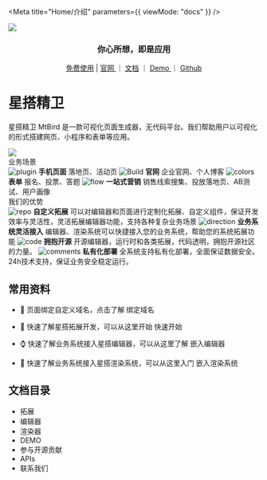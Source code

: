 
<Meta title="Home/介绍" parameters={{ viewMode: "docs" }} />

<style>
  {`
    .subheading {
      --mediumdark: '#999999';
      font-weight: 900;
      font-size: 13px;
      color: #999;
      letter-spacing: 6px;
      line-height: 24px;
      text-transform: uppercase;
      margin-bottom: 12px;
      margin-top: 40px;
    }

    .link-list {
      display: grid;
      grid-template-columns: 1fr;
      grid-template-rows: 1fr 1fr;
      row-gap: 10px;
    }

    @media (min-width: 620px) {
      .link-list {
        row-gap: 20px;
        column-gap: 20px;
        grid-template-columns: 1fr 1fr;
      }
    }

    @media all and (-ms-high-contrast:none) {
    .link-list {
        display: -ms-grid;
        -ms-grid-columns: 1fr 1fr;
        -ms-grid-rows: 1fr 1fr;
      }
    }

    .link-item {
      display: block;
      padding: 20px 30px 20px 15px;
      border: 1px solid #00000010;
      border-radius: 5px;
      transition: background 150ms ease-out, border 150ms ease-out, transform 150ms ease-out;
      color: #333333;
      display: flex;
      align-items: flex-start;
    }

    .link-item:hover {
      border-color: #1EA7FD50;
      transform: translate3d(0, -3px, 0);
      box-shadow: rgba(0, 0, 0, 0.08) 0 3px 10px 0;
    }

    .link-item:active {
      border-color: #1EA7FD;
      transform: translate3d(0, 0, 0);
    }

    .link-item strong {
      font-weight: 700;
      display: block;
      margin-bottom: 2px;
    }

    .link-item img {
      height: 40px;
      width: 40px;
      margin-right: 15px;
      flex: none;
    }

    .link-item span {
      font-size: 14px;
      line-height: 20px;
    }

    .tip {
      display: inline-block;
      border-radius: 1em;
      font-size: 11px;
      line-height: 12px;
      font-weight: 700;
      background: #E7FDD8;
      color: #66BF3C;
      padding: 4px 12px;
      margin-right: 10px;
      vertical-align: top;
    }

    .tip-wrapper {
      font-size: 13px;
      line-height: 20px;
      margin-top: 40px;
      margin-bottom: 40px;
    }

    .tip-wrapper code {
      font-size: 12px;
      display: inline-block;
    }
  `}
</style>

<img src={LogoBanner} />

<center>
  <h3>你心所想，即是应用</h3>
  <a href="https://mtbird.staringos.com">免费使用</a> | <a href="https://staringos.com">
    官网
  </a> ｜ <a href="https://docs.staringos.com">文档</a> ｜ <a href="/story/demos-编辑器--form-page">
    Demo
  </a>｜ <a href="https://github.com/staringos">Github</a>
</center>

# 星搭精卫

星搭精卫 MtBird 是一款可视化页面生成器，无代码平台。我们帮助用户以可视化的形式搭建网页、小程序和表单等应用。

<img src="https://mtbird-cdn.staringos.com/product/movies/example.gif" />

<div className="subheading">业务场景</div>

<div className="link-list">
  <LinkTo className="link-item" kind="编辑器-页面--page">
    <img src={Plugin} alt="plugin" />
    <span>
      <strong>手机页面</strong>
      落地页、活动页
    </span>
  </LinkTo>
  <LinkTo className="link-item" kind="编辑器-页面--page">
    <img src={StackAlt} alt="Build" />
    <span>
      <strong>官网</strong>
      企业官网、个人博客
    </span>
  </LinkTo>
  <LinkTo className="link-item" kind="编辑器-表单--page">
    <img src={Colors} alt="colors" />
    <span>
      <strong>表单</strong>
      报名、投票、答题
    </span>
  </LinkTo>
  <LinkTo className="link-item" kind="一站式营销-介绍--page">
    <img src={Flow} alt="flow" />
    <span>
      <strong>一站式营销</strong>
      销售线索搜集、投放落地页、AB测试、用户画像
    </span>
  </LinkTo>
</div>

<div className="subheading">我们的优势</div>

<div className="link-list">
  <LinkTo className="link-item" kind="拓展-介绍--page">
    <img src={Repo} alt="repo" />
    <span>
      <strong>自定义拓展</strong>
      可以对编辑器和页面进行定制化拓展、自定义组件，保证开发效率与灵活性，灵活拓展编辑器功能，支持各种复杂业务场景
    </span>
  </LinkTo>
  <LinkTo className="link-item" kind="渲染器-嵌入渲染器--page">
    <img src={Direction} alt="direction" />
    <span>
      <strong>业务系统灵活接入</strong>
      编辑器、渲染系统可以快捷接入您的业务系统，帮助您的系统拓展功能
    </span>
  </LinkTo>
  <LinkTo className="link-item" kind="渲染器-嵌入渲染器--page">
    <img src={Code} alt="code" />
    <span>
      <strong>拥抱开源</strong>
      开源编辑器，运行时和各类拓展，代码透明，拥抱开源社区的力量。
    </span>
  </LinkTo>
  <LinkTo className="link-item" kind="服务-联系我们--page">
    <img src={Comments} alt="comments" />
    <span>
      <strong>私有化部署</strong>
      全系统支持私有化部署，全面保证数据安全。24h技术支持，保证业务安全稳定运行。
    </span>
  </LinkTo>
</div>

<p></p>

## 常用资料

- 📃 页面绑定自定义域名，点击了解 <LinkTo kind="编辑器-绑定域名--page">绑定域名</LinkTo>

- 🌟 快速了解星搭拓展开发，可以从这里开始 <LinkTo kind="拓展-快速开始--page">快速开始</LinkTo>

- ⌚️ 快速了解业务系统接入星搭编辑器，可以从这里了解 <LinkTo kind="编辑器-嵌入编辑器--page">嵌入编辑器</LinkTo>

- 🌺 快速了解业务系统接入星搭渲染系统，可以从这里入门 <LinkTo kind="渲染器-嵌入渲染器--page">嵌入渲染系统</LinkTo>

## 文档目录

- <LinkTo kind="拓展-介绍--page">拓展</LinkTo>
- <LinkTo kind="编辑器-介绍--page">编辑器</LinkTo>
- <LinkTo kind="渲染器-介绍--page">渲染器</LinkTo>
- <LinkTo kind="demos-编辑器--h-5-页面">DEMO</LinkTo>
- <LinkTo kind="开源贡献-参与开源贡献--page">参与开源贡献</LinkTo>
- <LinkTo kind="apis-数据结构-组件--page">APIs</LinkTo>
- <LinkTo kind="服务-联系我们--page">联系我们</LinkTo>

<Contact />
